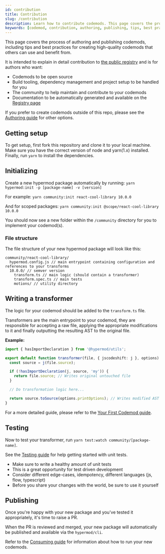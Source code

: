 ```yaml
---
id: contribution
title: Contribution
slug: /contribution
description: Learn how to contribute codemods. This page covers the process of authoring and publishing codemods, including tips and best practices for creating high-quality codemods that others can use and benefit from.
keywords: [codemod, contribution, authoring, publishing, tips, best practices]
---
```


This page covers the process of authoring and publishing codemods, including tips and best practices for creating high-quality codemods that others can use and benefit from.

It is intended to explain in detail contribution to [the public registry](https://github.com/hypermod-io/hypermod-community/tree/main/community) and is for authors who want:

- Codemods to be open source
- Build tooling, dependency management and project setup to be handled for you
- The community to help maintain and contribute to your codemods
- Documentation to be automatically generated and available on the [Registry page](registry)

If you prefer to create codemods outside of this repo, please see the [Authoring guide](authoring) for other options.

## Getting setup

To get setup, first fork this repository and clone it to your local machine.
Make sure you have the correct version of node and yarn(1.x) installed.
Finally, run `yarn` to install the dependencies.

## Initializing

Create a new hypermod package automatically by running: `yarn hypermod:init -p [package-name] -v [version]`

For example: `yarn community:init react-cool-library 10.0.0`

And for scoped packages: `yarn community:init @scope/react-cool-library 10.0.0`

You should now see a new folder within the `/community` directory for you to implement your codemod(s).

### File structure

The file structure of your new hypermod package will look like this:

```
community/react-cool-library/
  hypermod.config.js // main entrypoint containing configuration and references to your transforms
  10.0.0/ // semver version
    transform.ts // main logic (should contain a transformer)
    transform.spec.ts // main tests
    motions/ // utility directory
```

## Writing a transformer

The logic for your codemod should be added to the `transform.ts` file.

Transformers are the main entrypoint to your codemod, they are responsible for accepting a raw file, applying the appropriate modifications to it and finally outputting the resulting AST to the original file.

**Example:**

```ts
import { hasImportDeclaration } from '@hypermod/utils';

export default function transformer(file, { jscodeshift: j }, options) {
  const source = j(file.source);

  if (!hasImportDeclaration(j, source, 'my')) {
    return file.source; // Writes original untouched file
  }

  // Do transformation logic here...

  return source.toSource(options.printOptions); // Writes modified AST to file
}
```

For a more detailed guide, please refer to the [Your First Codemod guide](your-first-codemod).

## Testing

Now to test your transformer, run `yarn test:watch community/[package-name]`.

See the [Testing guide](testing) for help getting started with unit tests.

- Make sure to write a healthy amount of unit tests
- This is a great opportunity for test driven development
- Consider different edge-cases, idempotency, different languages (js, flow, typescript)
- Before you share your changes with the world, be sure to use it yourself

## Publishing

Once you're happy with your new package and you've tested it appropriately, it's time to raise a PR.

When the PR is reviewed and merged, your new package will automatically be published and available via the `hypermod/cli`.

Refer to the [Consuming guide](consuming) for information about how to run your new codemods.
